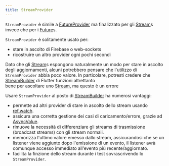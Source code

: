 ```yaml
---
title: StreamProvider
---
```



`StreamProvider` è simile a [FutureProvider] ma finalizzato per gli [Stream]s 
invece che per i [Future]s.

`StreamProvider` è solitamente usato per:

- stare in ascolto di Firebase o web-sockets
- ricostruire un altro provider ogni pochi secondi

Dato che gli [Stream]s espongono naturalmente un modo per stare in ascolto degli aggiornamenti, 
alcuni potrebbero pensare che l'utilizzo di `StreamProvider` abbia poco valore. 
In particolare, potresti credere che [StreamBuilder] di Flutter funzioni altrettanto  
bene per ascoltare uno [Stream], ma questo è un errore

Usare `StreamProvider` al posto di [StreamBuilder] ha numerosi vantaggi:

- permette ad altri provider di stare in ascolto dello stream usando [ref.watch].
- assicura una corretta gestione dei casi di caricamento/errore, grazie ad [AsyncValue].
- rimuove la necessità di differenziare gli streams di trasmissione (broadcast streams)
  con gli stream normali.
- memorizza l'ultimo valore emesso dallo stream, assicurandosi che se un
  listener viene aggiunto dopo l'emissione di un evento, il listener avrà comunque
  accesso immediato all'evento più recente/aggiornato.
- facilita la finzione dello stream durante i test sovrascrivendo lo `StreamProvider`.

[ref.watch]: ../concepts/reading#usare-refwatch-per-osservare-un-provider
[statenotifierprovider]: ./state_notifier_provider
[provider]: ./provider
[futureprovider]: ./future_provider
[asyncvalue]: https://pub.dev/documentation/riverpod/latest/riverpod/AsyncValue-class.html
[future]: https://api.dart.dev/dart-async/Future-class.html
[stream]: https://api.dart.dev/dart-async/Stream-class.html
[stream.periodic]: https://api.dart.dev/stable/2.15.1/dart-async/Stream/Stream.periodic.html
[family]: ../concepts/modifiers/family
[streambuilder]: https://api.flutter.dev/flutter/widgets/StreamBuilder-class.html
